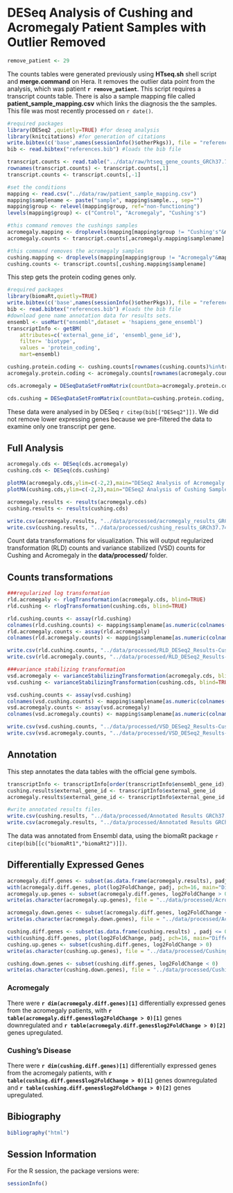 DESeq Analysis of Cushing and Acromegaly Patient Samples with Outlier Removed
===============================================================================

```r
remove_patient <- 29
```

The counts tables were generated previously using  **HTseq.sh** shell script and **merge.command** on Hera.  It removes the outlier data point from the analysis, which was patient **`r remove_patient`**.
This script requires a transcript counts table.  There is also a sample mapping file called **patient_sample_mapping.csv** which links the diagnosis the the samples.  This file was most recently processed on ```r date()```.

```r
#required packages
library(DESeq2 ,quietly=TRUE) #for deseq analysis
library(knitcitations) #for generation of citations
write.bibtex(c('base',names(sessionInfo()$otherPkgs)), file = "references.bib", append=T, create_key=F) #writes references to bibtex file
bib <- read.bibtex("references.bib") #loads the bib file

transcript.counts <- read.table("../data/raw/htseq_gene_counts_GRCh37.74.txt", header=TRUE)
rownames(transcript.counts) <- transcript.counts[,1]
transcript.counts <- transcript.counts[,-1]

#set the conditions
mapping <- read.csv("../data/raw/patient_sample_mapping.csv")
mapping$samplename <- paste("sample", mapping$sample.., sep="")
mapping$group <- relevel(mapping$group, ref="non-functioning")
levels(mapping$group) <- c("Control", "Acromegaly", "Cushing's")

#this command removes the cushings samples
acromegaly.mapping <- droplevels(mapping[mapping$group != "Cushing's"&mapping$patient!=remove_patient,])
acromegaly.counts <- transcript.counts[,acromegaly.mapping$samplename]

#this command removes the acromegaly samples
cushing.mapping <- droplevels(mapping[mapping$group != "Acromegaly"&mapping$samplename %in% colnames(transcript.counts),])
cushing.counts <- transcript.counts[,cushing.mapping$samplename]
```

This step gets the protein coding genes only.

```r
#required packages
library(biomaRt,quietly=TRUE)
write.bibtex(c('base',names(sessionInfo()$otherPkgs)), file = "references.bib", append=T, create_key=F) #writes references to bibtex file
bib <- read.bibtex("references.bib") #loads the bib file
#download gene name annotation data for results sets.
ensembl <- useMart("ensembl",dataset = 'hsapiens_gene_ensembl')
transcriptInfo <- getBM(
    attributes=c('external_gene_id', 'ensembl_gene_id'), 
    filter= 'biotype',
    values = 'protein_coding',
    mart=ensembl)

cushing.protein.coding <- cushing.counts[rownames(cushing.counts)%in%transcriptInfo$ensembl_gene_id,]
acromegaly.protein.coding <- acromegaly.counts[rownames(acromegaly.counts)%in%transcriptInfo$ensembl_gene_id,]

```

```r
cds.acromegaly = DESeqDataSetFromMatrix(countData=acromegaly.protein.coding, colData=acromegaly.mapping, design=~group)

cds.cushing = DESeqDataSetFromMatrix(countData=cushing.protein.coding, colData=cushing.mapping, design=~group)
```

These data were analysed in  by DESeq `r citep(bib[["DESeq2"]])`. We did not remove lower expressing genes because we pre-filtered the data to examine only one transcript per gene.  

Full Analysis
--------------

```r
acromegaly.cds <- DESeq(cds.acromegaly)
cushing.cds <- DESeq(cds.cushing)

plotMA(acromegaly.cds,ylim=c(-2,2),main="DESeq2 Analysis of Acromegaly Samples")
plotMA(cushing.cds,ylim=c(-2,2),main="DESeq2 Analysis of Cushing Samples")

acromegaly.results <- results(acromegaly.cds)
cushing.results <- results(cushing.cds)

write.csv(acromegaly.results, "../data/processed/acromegaly_results_GRCh37.74.csv")
write.csv(cushing.results, "../data/processed/cushing_results_GRCh37.74.csv")
```

Count data transformations for visualization. This will output regularized transformation (RLD) counts and variance stabilized (VSD) counts for Cushing and Acromegaly in the **data/processed/** folder.

Counts transformations
-------------------
```r
###regularized log transformation
rld.acromegaly <- rlogTransformation(acromegaly.cds, blind=TRUE)
rld.cushing <- rlogTransformation(cushing.cds, blind=TRUE)

rld.cushing.counts <- assay(rld.cushing)
colnames(rld.cushing.counts) <- mapping$samplename[as.numeric(colnames(rld.cushing.counts))]
rld.acromegaly.counts <- assay(rld.acromegaly)
colnames(rld.acromegaly.counts) <- mapping$samplename[as.numeric(colnames(rld.acromegaly.counts))]

write.csv(rld.cushing.counts, "../data/processed/RLD_DESeq2_Results-Cushing.csv")
write.csv(rld.acromegaly.counts, "../data/processed/RLD_DESeq2_Results-Acromegaly.csv")

###variance stabilizing transformation
vsd.acromegaly <- varianceStabilizingTransformation(acromegaly.cds, blind=TRUE)
vsd.cushing <- varianceStabilizingTransformation(cushing.cds, blind=TRUE)

vsd.cushing.counts <- assay(vsd.cushing)
colnames(vsd.cushing.counts) <- mapping$samplename[as.numeric(colnames(vsd.cushing.counts))]
vsd.acromegaly.counts <- assay(vsd.acromegaly)
colnames(vsd.acromegaly.counts) <- mapping$samplename[as.numeric(colnames(vsd.acromegaly.counts))]

write.csv(vsd.cushing.counts, "../data/processed/VSD_DESeq2_Results-Cushing.csv")
write.csv(vsd.acromegaly.counts, "../data/processed/VSD_DESeq2_Results-Acromegaly.csv")

```

Annotation
-------------

This step annotates the data tables with the official gene symbols.

```r
transcriptInfo <- transcriptInfo[order(transcriptInfo$ensembl_gene_id),]
cushing.results$external_gene_id <- transcriptInfo$external_gene_id
acromegaly.results$external_gene_id <- transcriptInfo$external_gene_id

#write annotated results files.
write.csv(cushing.results, "../data/processed/Annotated Results GRCh37.74 - Cushing.csv")
write.csv(acromegaly.results, "../data/processed/Annotated Results GRCh37.74 - Acromegaly.csv")
```

The data was annotated from Ensembl data, using the biomaRt package `r citep(bib[[c("biomaRt1","biomaRt2")]])`.

Differentially Expressed Genes
--------------------------------
```r
acromegaly.diff.genes <- subset(as.data.frame(acromegaly.results), padj <= 0.05) 
with(acromegaly.diff.genes, plot(log2FoldChange, padj, pch=16, main="Differentially Expressed Genes in Acromegaly Patients Using htseq counts"))
acromegaly.up.genes <- subset(acromegaly.diff.genes, log2FoldChange > 0)
write(as.character(acromegaly.up.genes), file = "../data/processed/Acromegaly Upregulated Genes GRCh37.74.txt")

acromegaly.down.genes <- subset(acromegaly.diff.genes, log2FoldChange < 0)
write(as.character(acromegaly.down.genes), file = "../data/processed/Acromegaly Downregulated Genes GRCh37.74.txt")

cushing.diff.genes <- subset(as.data.frame(cushing.results) , padj <= 0.05) 
with(cushing.diff.genes, plot(log2FoldChange, padj, pch=16, main="Differentially Expressed Genes in Cushing's Patients using htseq counts"))
cushing.up.genes <- subset(cushing.diff.genes, log2FoldChange > 0)
write(as.character(cushing.up.genes), file = "../data/processed/Cushing Upregulated genes GRCh37.74.txt")

cushing.down.genes <- subset(cushing.diff.genes, log2FoldChange < 0)
write(as.character(cushing.down.genes), file = "../data/processed/Cushing Downregulated Genes GRCh37.74.txt")
```

### Acromegaly

There were **`r dim(acromegaly.diff.genes)[1]`** differentially expressed genes from the acromegaly patients, with **`r table(acromegaly.diff.genes$log2FoldChange > 0)[1]`** genes downregulated and **`r table(acromegaly.diff.genes$log2FoldChange > 0)[2]`** genes upregulated.

### Cushing's Disease

There were **`r dim(cushing.diff.genes)[1]`** differentially expressed genes from the acromegaly patients, with **`r table(cushing.diff.genes$log2FoldChange > 0)[1]`** genes downregulated and **`r table(cushing.diff.genes$log2FoldChange > 0)[2]`** genes upregulated.


Bibiography
------------
```r
bibliography("html") 
```

Session Information
-------------------

For the R session, the package versions were:
```r
sessionInfo()
```
